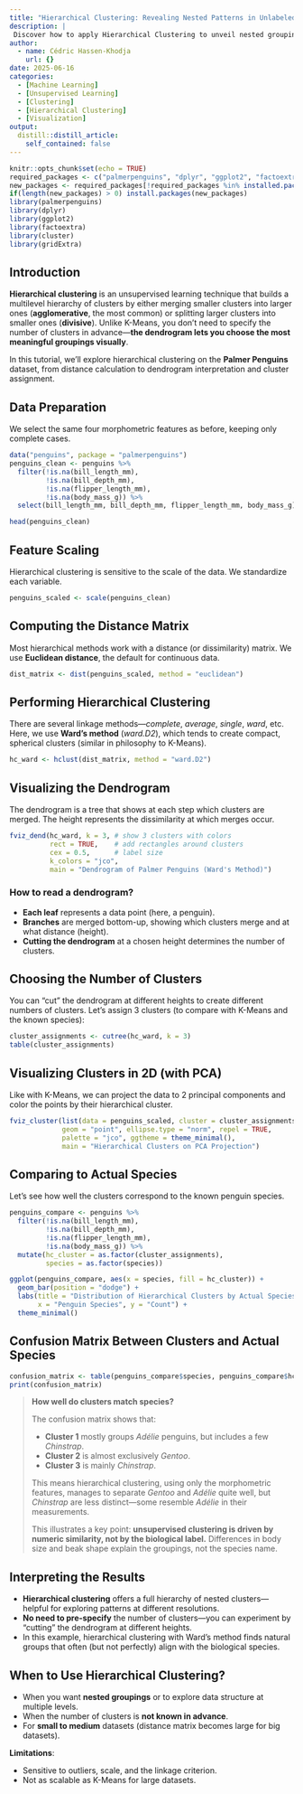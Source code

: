 ```yaml
---
title: "Hierarchical Clustering: Revealing Nested Patterns in Unlabeled Data"
description: |
 Discover how to apply Hierarchical Clustering to unveil nested groupings in the Palmer Penguins dataset. This step-by-step guide covers data preparation, distance computation, dendrogram analysis, cluster selection, and results interpretation with clear visualizations.
author:
  - name: Cédric Hassen-Khodja
    url: {}
date: 2025-06-16
categories:
  - [Machine Learning]
  - [Unsupervised Learning]
  - [Clustering]
  - [Hierarchical Clustering]
  - [Visualization]
output:
  distill::distill_article:
    self_contained: false
---
```



```r
knitr::opts_chunk$set(echo = TRUE)
required_packages <- c("palmerpenguins", "dplyr", "ggplot2", "factoextra", "cluster", "gridExtra")
new_packages <- required_packages[!required_packages %in% installed.packages()[, "Package"]]
if(length(new_packages) > 0) install.packages(new_packages)
library(palmerpenguins)
library(dplyr)
library(ggplot2)
library(factoextra)
library(cluster)
library(gridExtra)
```

## Introduction

**Hierarchical clustering** is an unsupervised learning technique that builds a multilevel hierarchy of clusters by either merging smaller clusters into larger ones (**agglomerative**, the most common) or splitting larger clusters into smaller ones (**divisive**).
Unlike K-Means, you don't need to specify the number of clusters in advance—**the dendrogram lets you choose the most meaningful groupings visually**.

In this tutorial, we’ll explore hierarchical clustering on the **Palmer Penguins** dataset, from distance calculation to dendrogram interpretation and cluster assignment.

## Data Preparation

We select the same four morphometric features as before, keeping only complete cases.

```r
data("penguins", package = "palmerpenguins")
penguins_clean <- penguins %>%
  filter(!is.na(bill_length_mm),
         !is.na(bill_depth_mm),
         !is.na(flipper_length_mm),
         !is.na(body_mass_g)) %>%
  select(bill_length_mm, bill_depth_mm, flipper_length_mm, body_mass_g)

head(penguins_clean)
```

## Feature Scaling

Hierarchical clustering is sensitive to the scale of the data.
We standardize each variable.

```r
penguins_scaled <- scale(penguins_clean)
```

## Computing the Distance Matrix

Most hierarchical methods work with a distance (or dissimilarity) matrix.
We use **Euclidean distance**, the default for continuous data.

```r
dist_matrix <- dist(penguins_scaled, method = "euclidean")
```

## Performing Hierarchical Clustering

There are several linkage methods—*complete*, *average*, *single*, *ward*, etc.
Here, we use **Ward’s method** (*ward.D2*), which tends to create compact, spherical clusters (similar in philosophy to K-Means).

```r
hc_ward <- hclust(dist_matrix, method = "ward.D2")
```

## Visualizing the Dendrogram

The dendrogram is a tree that shows at each step which clusters are merged. The height represents the dissimilarity at which merges occur.

```r
fviz_dend(hc_ward, k = 3, # show 3 clusters with colors
          rect = TRUE,    # add rectangles around clusters
          cex = 0.5,      # label size
          k_colors = "jco",
          main = "Dendrogram of Palmer Penguins (Ward's Method)")
```

### How to read a dendrogram?

* **Each leaf** represents a data point (here, a penguin).
* **Branches** are merged bottom-up, showing which clusters merge and at what distance (height).
* **Cutting the dendrogram** at a chosen height determines the number of clusters.

## Choosing the Number of Clusters

You can “cut” the dendrogram at different heights to create different numbers of clusters.
Let’s assign 3 clusters (to compare with K-Means and the known species):

```r
cluster_assignments <- cutree(hc_ward, k = 3)
table(cluster_assignments)
```

## Visualizing Clusters in 2D (with PCA)

Like with K-Means, we can project the data to 2 principal components and color the points by their hierarchical cluster.

```r
fviz_cluster(list(data = penguins_scaled, cluster = cluster_assignments),
             geom = "point", ellipse.type = "norm", repel = TRUE,
             palette = "jco", ggtheme = theme_minimal(),
             main = "Hierarchical Clusters on PCA Projection")
```

## Comparing to Actual Species

Let’s see how well the clusters correspond to the known penguin species.

```r
penguins_compare <- penguins %>%
  filter(!is.na(bill_length_mm),
         !is.na(bill_depth_mm),
         !is.na(flipper_length_mm),
         !is.na(body_mass_g)) %>%
  mutate(hc_cluster = as.factor(cluster_assignments),
         species = as.factor(species))

ggplot(penguins_compare, aes(x = species, fill = hc_cluster)) +
  geom_bar(position = "dodge") +
  labs(title = "Distribution of Hierarchical Clusters by Actual Species",
       x = "Penguin Species", y = "Count") +
  theme_minimal()
```

## Confusion Matrix Between Clusters and Actual Species

```r
confusion_matrix <- table(penguins_compare$species, penguins_compare$hc_cluster)
print(confusion_matrix)
```

> **How well do clusters match species?**
>
> The confusion matrix shows that:
>
> * **Cluster 1** mostly groups *Adélie* penguins, but includes a few *Chinstrap*.
> * **Cluster 2** is almost exclusively *Gentoo*.
> * **Cluster 3** is mainly *Chinstrap*.
>
> This means hierarchical clustering, using only the morphometric features, manages to separate *Gentoo* and *Adélie* quite well, but *Chinstrap* are less distinct—some resemble *Adélie* in their measurements.
>
> This illustrates a key point: **unsupervised clustering is driven by numeric similarity, not by the biological label.** Differences in body size and beak shape explain the groupings, not the species name.

## Interpreting the Results

* **Hierarchical clustering** offers a full hierarchy of nested clusters—helpful for exploring patterns at different resolutions.
* **No need to pre-specify** the number of clusters—you can experiment by “cutting” the dendrogram at different heights.
* In this example, hierarchical clustering with Ward’s method finds natural groups that often (but not perfectly) align with the biological species.

## When to Use Hierarchical Clustering?

* When you want **nested groupings** or to explore data structure at multiple levels.
* When the number of clusters is **not known in advance**.
* For **small to medium** datasets (distance matrix becomes large for big datasets).

**Limitations**:

* Sensitive to outliers, scale, and the linkage criterion.
* Not as scalable as K-Means for large datasets.